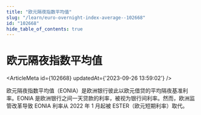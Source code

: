 ```yaml
---
title: "欧元隔夜指数平均值"
slug: "/learn/euro-overnight-index-average--102668"
id: "102668"
hide_table_of_contents: true
---
```



# 欧元隔夜指数平均值

<ArticleMeta id={102668} updatedAt={'2023-09-26 13:59:02'} />
<div className='border-solid border-b border-t-0 my-4 border-[var(--ifm-color-gray-300)]' />

欧元隔夜指数平均值（EONIA）是欧洲银行彼此以欧元借贷的平均隔夜基准利率。EONIA 是欧洲银行之间一天贷款的利率，被视为银行间利率。然而，欧洲监管改革导致 EONIA 利率从 2022 年 1 月起被 ESTER（欧元短期利率）取代。
